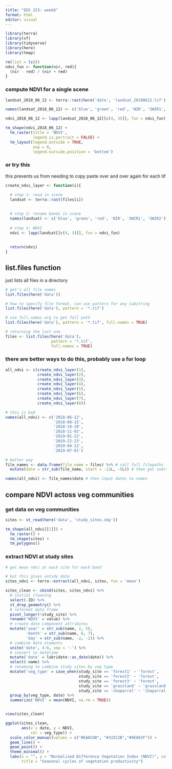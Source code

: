 ```yaml
---
title: "EDS 223: week8"
format: html
editor: visual
---
```


```r
library(terra)
library(sf)
library(tidyverse)
library(here)
library(tmap)
```

```r
rm(list = ls())  
ndvi_fun <- function(nir, red){
  (nir - red) / (nir + red)
}
```

### compute NDVI for a single scene
```r
landsat_2018_06_12 <- terra::rast(here('data', 'landsat_20180612.tif'))

names(landsat_2018_06_12) <- c('blue', 'green', 'red', 'NIR', 'SWIR1', 'SWIR2')

ndvi_2018_06_12 <- lapp(landsat_2018_06_12[[c(4, 3)]], fun = ndvi_fun)

tm_shape(ndvi_2018_06_12) +
  tm_raster(title = 'NDVI',
            legend.is.portrait = FALSE) +
  tm_layout(legend.outside = TRUE,
            asp = 0,
            legend.outside.position = 'bottom')
```

### or try this

this prevents us from needing to copy paste over and over again for each tif
```r
create_ndvi_layer <- function(i){
  
  # step 1: read in scene
  landsat <- terra::rast(files[i])

  
  # step 2: rename bands in scene
  names(landsat) <- c('blue', 'green', 'red', 'NIR', 'SWIR1', 'SWIR2')
  
  # step 3: NDVI
  ndvi <- lapp(landsat[[c(4, 3)]], fun = ndvi_fun)
  
  
  return(ndvi)
}
```

## list.files function

just lists all files in a directory
```r
# get's all file names
list.files(here('data'))

# how to specify file format, can use pattern for any substring
list.files(here('data'), pattern = '*.tif')

# use full.names arg to get full path
list.files(here('data'), pattern = '*.tif', full.names = TRUE)
```

```r
# returning the last one
files <- list.files(here('data'), 
                    pattern = '*.tif', 
                    full.names = TRUE)

```

### there are better ways to do this, probably use a for loop
```r
all_ndvi <- c(create_ndvi_layer(1),
              create_ndvi_layer(2),
              create_ndvi_layer(3),
              create_ndvi_layer(4),
              create_ndvi_layer(5),
              create_ndvi_layer(6),
              create_ndvi_layer(7),
              create_ndvi_layer(8))

# this is bad
names(all_ndvi) <- c('2018-06-12',
                     '2018-08-15',
                     '2018-10-18',
                     '2018-11-03',
                     '2019-01-22',
                     '2019-22-23',
                     '2019-04-12',
                     '2019-07-01')

# better way
file_names <- data.frame(file_name = files) %>% # call full filepaths
  mutate(date = str_sub(file_name, start = -12L, -5L)) # then get substrings of just the date

names(all_ndvi) <- file_names$date # then input dates to names

```

## compare NDVI actoss veg communities

### get data on veg communities

```r
sites <- st_read(here('data', 'study_sites.shp'))

tm_shape(all_ndvi[[1]]) +
  tm_raster() +
  tm_shape(sites) +
  tm_polygons()
```

### extract NDVI at study sites

```r
# get mean ndvi at each site for each band

# but this gives untidy data
sites_ndvi <- terra::extract(all_ndvi, sites, fun = 'mean')

sites_clean <- cbind(sites, sites_ndvi) %>%
  # initial cleaning
  select(-ID) %>% 
  st_drop_geometry() %>%
  # reformat data frame
  pivot_longer(!study_site) %>%
  rename('NDVI' = value) %>%
  # create date component attributes
  mutate('year' = str_sub(name, 2, 5),
         'month' = str_sub(name, 6, 7),
         'day' = str_sub(name, -2, -1)) %>%
  # combine date elements
  unite('date', 4:6, sep = '-') %>%
  # convert to datetime
  mutate('date' = lubridate::as_date(date)) %>%
  select(-name) %>%
  # renaming to combine study sites by veg type
  mutate('veg_type' = case_when(study_site == 'forest1' ~ 'forest',
                                study_site == 'forest2' ~ 'forest',
                                study_site == 'forest3' ~ 'forest',
                                study_site == 'grassland' ~ 'grassland',
                                study_site == 'chaparral' ~ 'chaparral')) %>%
  group_by(veg_type, date) %>% 
  summarize('NDVI' = mean(NDVI, na.rm = TRUE))


view(sites_clean)
```

```r
ggplot(sites_clean,
       aes(x = date, y = NDVI,
           col = veg_type)) +
  scale_color_manual(values = c("#EAAC8B", "#315C2B","#9EA93F")) +
  geom_line() +
  geom_point() +
  theme_minimal() +
  labs(x = "", y = "Normalized Difference Vegetation Index (NDVI)", col = "Vegetation type",
       title = "Seasonal cycles of vegetation productivity") 
```

